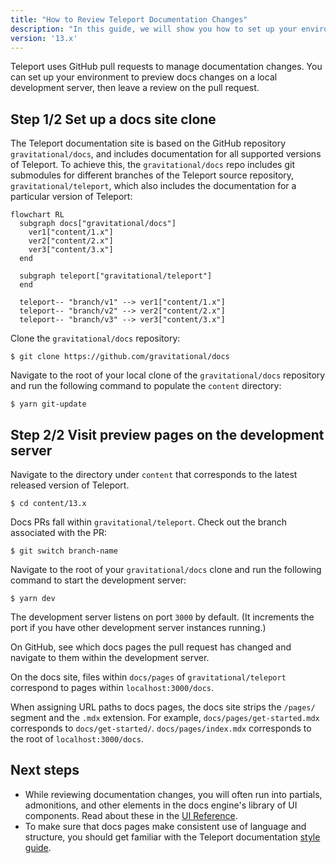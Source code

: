 ```yaml
---
title: "How to Review Teleport Documentation Changes"
description: "In this guide, we will show you how to set up your environment so you can review pull requests that propose changes to the Teleport documentation."
version: '13.x'
---
```


Teleport uses GitHub pull requests to manage documentation changes. You can set
up your environment to preview docs changes on a local development server, then
leave a review on the pull request.

## Step 1/2 Set up a docs site clone

The Teleport documentation site is based on the GitHub repository
`gravitational/docs`, and includes documentation for all supported versions of
Teleport. To achieve this, the `gravitational/docs` repo includes git submodules
for different branches of the Teleport source repository,
`gravitational/teleport`, which also includes the documentation for a particular
version of Teleport:

```mermaid
flowchart RL
  subgraph docs["gravitational/docs"]
    ver1["content/1.x"]
    ver2["content/2.x"]
    ver3["content/3.x"]
  end

  subgraph teleport["gravitational/teleport"]
  end

  teleport-- "branch/v1" --> ver1["content/1.x"]
  teleport-- "branch/v2" --> ver2["content/2.x"]
  teleport-- "branch/v3" --> ver3["content/3.x"]
```

Clone the `gravitational/docs` repository:

```code
$ git clone https://github.com/gravitational/docs
```

Navigate to the root of your local clone of the `gravitational/docs` repository
and run the following command to populate the `content` directory:

```code
$ yarn git-update
```

## Step 2/2 Visit preview pages on the development server

Navigate to the directory under `content` that corresponds to the latest
released version of Teleport.

```code
$ cd content/13.x
```

Docs PRs fall within `gravitational/teleport`. Check out the branch associated
with the PR:

```code
$ git switch branch-name
```

Navigate to the root of your `gravitational/docs` clone and run the following
command to start the development server:

```code
$ yarn dev
```

The development server listens on port `3000` by default. (It increments the
port if you have other development server instances running.)

On GitHub, see which docs pages the pull request has changed and navigate to
them within the development server.

On the docs site, files within `docs/pages` of `gravitational/teleport`
correspond to pages within `localhost:3000/docs`.

When assigning URL paths to docs pages, the docs site strips the `/pages/`
segment and the `.mdx` extension. For example, `docs/pages/get-started.mdx`
corresponds to `docs/get-started/`. `docs/pages/index.mdx` corresponds to the
root of `localhost:3000/docs`.

## Next steps

- While reviewing documentation changes, you will often run into partials,
  admonitions, and other elements in the docs engine's library of UI components.
  Read about these in the [UI Reference](/docs/ver/13.x/contributing/documentation/reference).
- To make sure that docs pages make consistent use of language and structure,
  you  should get familiar with the Teleport documentation [style
  guide](/docs/ver/13.x/contributing/documentation/style-guide).
